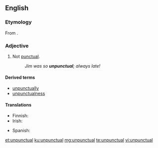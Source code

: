 ==English==

===Etymology===
From {{affix|en|un-|punctual}}.

===Adjective===
{{en-adj|-}}

# Not [[punctual]].
#: ''Jim was so '''unpunctual'''; always late!''

====Derived terms====
* [[unpunctually]]
* [[unpunctualness]]

====Translations====
{{trans-top|not punctual}}
* Finnish: {{t|fi|epätäsmällinen}}
* Irish: {{t|ga|míphoncúil}}
{{trans-mid}}
* Spanish: {{t+|es|impuntual}}
{{trans-bottom}}

[[et:unpunctual]]
[[ku:unpunctual]]
[[mg:unpunctual]]
[[te:unpunctual]]
[[vi:unpunctual]]